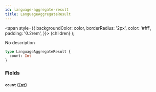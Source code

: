 ```yaml
---
id: language-aggregate-result
title: LanguageAggregateResult
---
```


<span
style={{
      backgroundColor: color,
      borderRadius: '2px',
      color: '#fff',
      padding: '0.2rem',
    }}>
{children}
</span>
);

No description

```graphql
type LanguageAggregateResult {
  count: Int
}
```

### Fields

#### `count` ([`Int`](/docs/schema/scalars/int))
